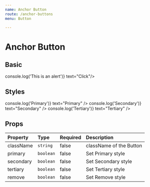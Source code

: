 ```yaml
---
name: Anchor Button
route: /anchor-buttons
menu: Button

---
```


# Anchor Button


## Basic

<Playground>
  <AnchorButton onClick={() => console.log('This is an alert')} text="Click"/>
</Playground>

## Styles

<Playground>
  <FlexAlign>
    <AnchorButton primary onClick={() => console.log('Primary')} text="Primary" />
    <AnchorButton secondary onClick={() => console.log('Secondary')} text="Secondary" />
    <AnchorButton tertiary onClick={() => console.log('Tertiary')} text="Tertiary" />
  </FlexAlign>
</Playground>

## Props

| Property | Type | Required | Description |
| :------- | :--- | :------- |  :---------- |
| className    | `string` | false   | className of the Button |
| primary    | `boolean` | false   | Set Primary style |
| secondary    | `boolean` | false   | Set Secondary style |
| tertiary    | `boolean` | false   | Set Tertiary style |
| remove    | `boolean` | false   | Set Remove style |
